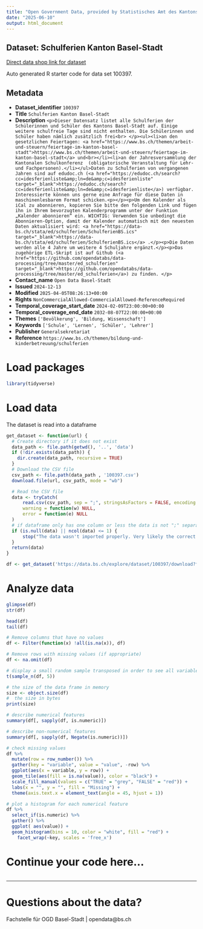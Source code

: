 ```yaml
---
title: "Open Government Data, provided by Statistisches Amt des Kantons Basel-Stadt - Fachstelle OGD"
date: "2025-06-10"
output: html_document
---
```


## Dataset: Schulferien Kanton Basel-Stadt

[Direct data shop link for dataset](https://data.bs.ch/explore/dataset/100397)

Auto generated R starter code for data set 100397.

## Metadata

- **Dataset_identifier** `100397`
- **Title** `Schulferien Kanton Basel-Stadt`
- **Description** `<p>Dieser Datensatz listet alle Schulferien der Schülerinnen und Schüler des Kantons Basel-Stadt auf. Einige weitere schulfreie Tage sind nicht enthalten. Die Schülerinnen und Schüler haben nämlich zusätzlich frei<br>
</p><ul><li>an den gesetzlichen Feiertagen: <a href="https://www.bs.ch/themen/arbeit-und-steuern/feiertage-im-kanton-basel-stadt">https://www.bs.ch/themen/arbeit-und-steuern/feiertage-im-kanton-basel-stadt</a> und<br></li><li>an der Jahresversammlung der Kantonalen Schulkonferenz 
(obligatorische Veranstaltung für Lehr- und Fachpersonen).</li></ul>Daten zu Schulferien von vergangenen Jahren sind auf edudoc.ch (<a href="https://edudoc.ch/search?cc=idesferienliste&amp;ln=de&amp;c=idesferienliste" target="_blank">https://edudoc.ch/search?cc=idesferienliste&amp;ln=de&amp;c=idesferienliste</a>) verfügbar. Interessierte können uns gerne eine Anfrage für diese Daten in maschinenlesbarem Format schicken.<p></p><p>Um den Kalender als iCal zu abonnieren, kopieren Sie bitte den folgenden Link und fügen ihn in Ihrem bevorzugten Kalenderprogramm unter der Funktion „Kalender abonnieren“ ein. WICHTIG: Verwenden Sie unbedingt die Abonnieren-Option, damit der Kalender automatisch mit den neuesten Daten aktualisiert wird: <a href="https://data-bs.ch/stata/ed/schulferien/SchulferienBS.ics" target="_blank">https://data-bs.ch/stata/ed/schulferien/SchulferienBS.ics</a> .</p><p>Die Daten werden alle 4 Jahre um weitere 4 Schuljahre ergänzt.</p><p>Das zugehörige ETL-Skript ist auf Github (<a href="https://github.com/opendatabs/data-processing/tree/master/ed_schulferien" target="_blank">https://github.com/opendatabs/data-processing/tree/master/ed_schulferien</a>) zu finden.
</p>`
- **Contact_name** `Open Data Basel-Stadt`
- **Issued** `2024-12-13`
- **Modified** `2025-04-05T08:26:13+00:00`
- **Rights** `NonCommercialAllowed-CommercialAllowed-ReferenceRequired`
- **Temporal_coverage_start_date** `2024-02-09T23:00:00+00:00`
- **Temporal_coverage_end_date** `2032-08-07T22:00:00+00:00`
- **Themes** `['Bevölkerung', 'Bildung, Wissenschaft']`
- **Keywords** `['Schule', 'Lernen', 'Schüler', 'Lehrer']`
- **Publisher** `Generalsekretariat`
- **Reference** `https://www.bs.ch/themen/bildung-und-kinderbetreuung/schulferien`


# Load packages

```r

library(tidyverse)
```

# Load data

The dataset is read into a dataframe

```r
get_dataset <- function(url) {
  # Create directory if it does not exist
  data_path <- file.path(getwd(), '..', 'data')
  if (!dir.exists(data_path)) {
    dir.create(data_path, recursive = TRUE)
  }
  # Download the CSV file
  csv_path <- file.path(data_path , '100397.csv')
  download.file(url, csv_path, mode = "wb")

  # Read the CSV file
  data <- tryCatch(
      read.csv(csv_path, sep = ";", stringsAsFactors = FALSE, encoding = "UTF-8"),
      warning = function(w) NULL,
      error = function(e) NULL
  )
  # if dataframe only has one column or less the data is not ";" separated
  if (is.null(data) || ncol(data) <= 1) {
      stop("The data wasn't imported properly. Very likely the correct separator couldn't be found.\nPlease check the dataset manually and adjust the code.")
  }
  return(data)
}
```

```r

df <- get_dataset('https://data.bs.ch/explore/dataset/100397/download?format=csv&timezone=Europe%2FZurich')

```

# Analyze data

```r

glimpse(df)
str(df)

head(df)
tail(df)

```

```r
# Remove columns that have no values
df <- Filter(function(x) !all(is.na(x)), df)

# Remove rows with missing values (if appropriate)
df <- na.omit(df)
```

```r
# display a small random sample transposed in order to see all variables
t(sample_n(df, 5))
```

```r
# the size of the data frame in memory
size <- object.size(df)
#  the size in bytes
print(size)
```

```r
# describe numerical features
summary(df[, sapply(df, is.numeric)])
```

```r
# describe non-numerical features
summary(df[, sapply(df, Negate(is.numeric))])
```

```r
# check missing values
df %>%
  mutate(row = row_number()) %>%
  gather(key = "variable", value = "value", -row) %>%
  ggplot(aes(x = variable, y = row)) +
  geom_tile(aes(fill = is.na(value)), color = "black") +
  scale_fill_manual(values = c("TRUE" = "grey", "FALSE" = "red")) +
  labs(x = "", y = "", fill = "Missing") +
  theme(axis.text.x = element_text(angle = 45, hjust = 1))
```

```r
# plot a histogram for each numerical feature
df %>%
  select_if(is.numeric) %>%
  gather() %>%
  ggplot( aes(value)) +
  geom_histogram(bins = 10, color = "white", fill = "red") +
    facet_wrap(~key, scales = 'free_x')
```

# Continue your code here...

```r

```
------------------------------------------------------------------------

# Questions about the data?

Fachstelle für OGD Basel-Stadt | opendata@bs.ch

